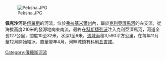 [[Image:Peksha.JPG|right]]

'''佩克沙河'''是[[俄羅斯|俄羅斯]]的河流，位於[[弗拉基米爾州|弗拉基米爾州]]內，屬於[[克利亞濟馬河|克利亞濟馬河]]的左支流，從海拔高度210米的發源地向東南流，最終在[[科斯捷列沃|科斯捷列沃]]注入克利亞濟馬河，河道全長127公里，闊度10至32米，水深1至6米，[[流域|流域]]面積3,590平方公里，在每年11月至12月開始結冰，直至翌年4月，河畔城鎮有[[科利丘吉諾|科利丘吉諾]]。

[[Category:俄羅斯河流|Category:俄羅斯河流]]

{{Russia-geo-stub}}